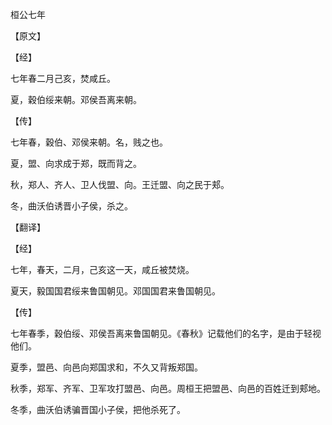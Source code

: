 

桓公七年

【原文】

【经】

七年春二月己亥，焚咸丘。

夏，穀伯绥来朝。邓侯吾离来朝。

【传】

七年春，穀伯、邓侯来朝。名，贱之也。

夏，盟、向求成于郑，既而背之。

秋，郑人、齐人、卫人伐盟、向。王迁盟、向之民于郏。

冬，曲沃伯诱晋小子侯，杀之。

【翻译】

【经】

七年，春天，二月，己亥这一天，咸丘被焚烧。

夏天，毅国国君绥来鲁国朝见。邓国国君来鲁国朝见。

【传】

七年春季，穀伯绥、邓侯吾离来鲁国朝见。《春秋》记载他们的名字，是由于轻视他们。

夏季，盟邑、向邑向郑国求和，不久又背叛郑国。

秋季，郑军、齐军、卫军攻打盟邑、向邑。周桓王把盟邑、向邑的百姓迁到郏地。

冬季，曲沃伯诱骗晋国小子侯，把他杀死了。

